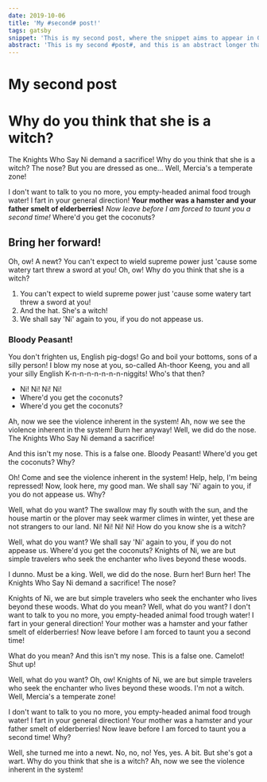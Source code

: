 ```yaml
---
date: 2019-10-06
title: 'My #second# post!'
tags: gatsby
snippet: 'This is my second post, where the snippet aims to appear in Google'
abstract: 'This is my second #post#, and this is an abstract longer than the previous one to see how this fits'
---
```



# My second post

# Why do you think that she is a witch?

The Knights Who Say Ni demand a sacrifice! Why do you think that she is a witch? The nose? But you are dressed as one… Well, Mercia's a temperate zone!

I don't want to talk to you no more, you empty-headed animal food trough water! I fart in your general direction! __Your mother was a hamster and your father smelt of elderberries!__ *Now leave before I am forced to taunt you a second time!* Where'd you get the coconuts?

## Bring her forward!

Oh, ow! A newt? You can't expect to wield supreme power just 'cause some watery tart threw a sword at you! Oh, ow! Why do you think that she is a witch?

1. You can't expect to wield supreme power just 'cause some watery tart threw a sword at you!
2. And the hat. She's a witch!
3. We shall say 'Ni' again to you, if you do not appease us.

### Bloody Peasant!

You don't frighten us, English pig-dogs! Go and boil your bottoms, sons of a silly person! I blow my nose at you, so-called Ah-thoor Keeng, you and all your silly English K-n-n-n-n-n-n-n-niggits! Who's that then?

* Ni! Ni! Ni! Ni!
* Where'd you get the coconuts?
* Where'd you get the coconuts?

Ah, now we see the violence inherent in the system! Ah, now we see the violence inherent in the system! Burn her anyway! Well, we did do the nose. The Knights Who Say Ni demand a sacrifice!

And this isn't my nose. This is a false one. Bloody Peasant! Where'd you get the coconuts? Why?

Oh! Come and see the violence inherent in the system! Help, help, I'm being repressed! Now, look here, my good man. We shall say 'Ni' again to you, if you do not appease us. Why?

Well, what do you want? The swallow may fly south with the sun, and the house martin or the plover may seek warmer climes in winter, yet these are not strangers to our land. Ni! Ni! Ni! Ni! How do you know she is a witch?

Well, what do you want? We shall say 'Ni' again to you, if you do not appease us. Where'd you get the coconuts? Knights of Ni, we are but simple travelers who seek the enchanter who lives beyond these woods.

I dunno. Must be a king. Well, we did do the nose. Burn her! Burn her! The Knights Who Say Ni demand a sacrifice! The nose?

Knights of Ni, we are but simple travelers who seek the enchanter who lives beyond these woods. What do you mean? Well, what do you want? I don't want to talk to you no more, you empty-headed animal food trough water! I fart in your general direction! Your mother was a hamster and your father smelt of elderberries! Now leave before I am forced to taunt you a second time!

What do you mean? And this isn't my nose. This is a false one. Camelot! Shut up!

Well, what do you want? Oh, ow! Knights of Ni, we are but simple travelers who seek the enchanter who lives beyond these woods. I'm not a witch. Well, Mercia's a temperate zone!

I don't want to talk to you no more, you empty-headed animal food trough water! I fart in your general direction! Your mother was a hamster and your father smelt of elderberries! Now leave before I am forced to taunt you a second time! Why?

Well, she turned me into a newt. No, no, no! Yes, yes. A bit. But she's got a wart. Why do you think that she is a witch? Ah, now we see the violence inherent in the system!
